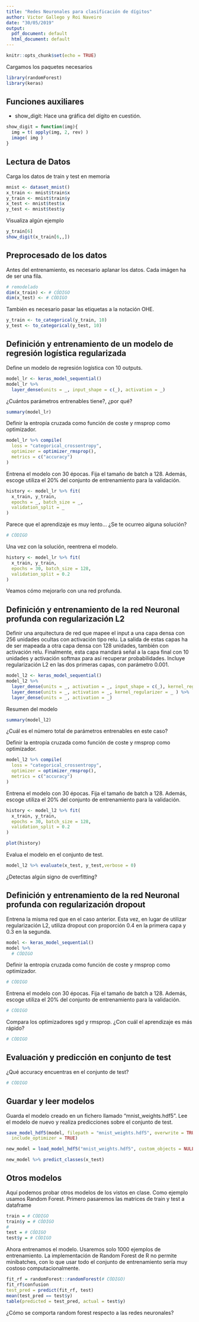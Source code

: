 ```yaml
---
title: "Redes Neuronales para clasificación de dígitos"
author: Victor Gallego y Roi Naveiro
date: "30/05/2019"
output:
  pdf_document: default
  html_document: default
---
```


```r
knitr::opts_chunk$set(echo = TRUE)
```

Cargamos los paquetes necesarios
```r
library(randomForest)
library(keras)
```


## Funciones auxiliares

* show_digit: Hace una gráfica del dígito en cuestión.
```r
show_digit = function(img){
  img = t( apply(img, 2, rev) )
  image( img )
}
```


## Lectura de Datos

Carga los datos de train y test en memoria

```r
mnist <- dataset_mnist()
x_train <- mnist$train$x
y_train <- mnist$train$y
x_test <- mnist$test$x
y_test <- mnist$test$y
```

Visualiza algún ejemplo

```r
y_train[6]
show_digit(x_train[6,,])
```

## Preprocesado de los datos

Antes del entrenamiento, es necesario aplanar los datos. Cada imágen ha de ser una fila.

```r
# remodelado
dim(x_train) <- # CÓDIGO
dim(x_test) <- # CÓDIGO
```


También es necesario pasar las etiquetas a la notación OHE.

```r
y_train <- to_categorical(y_train, 10)
y_test <- to_categorical(y_test, 10)
```


## Definición y entrenamiento de un modelo de regresión logística regularizada

Define un modelo de regresión logística con 10 outputs.

```r
model_lr <- keras_model_sequential() 
model_lr %>% 
  layer_dense(units = _, input_shape = c(_), activation = _)
```

¿Cuántos parámetros entrenables tiene?, ¿por qué?

```r
summary(model_lr)
```

Definir la entropía cruzada como función de coste y rmsprop como optimizador.

```r
model_lr %>% compile(
  loss = "categorical_crossentropy",
  optimizer = optimizer_rmsprop(),
  metrics = c("accuracy")
)
```

Entrena el modelo con 30 épocas. Fija el tamaño de batch a 128. Además, escoge utiliza el 20% del conjunto de entrenamiento para la validación.

```r
history <- model_lr %>% fit(
  x_train, y_train, 
  epochs = _, batch_size = _, 
  validation_split = _
)
```

Parece que el aprendizaje es muy lento... ¿Se te ocurreo alguna solución?

```r
# CÓDIGO
```

Una vez con la solución, reentrena el modelo.

```r
history <- model_lr %>% fit(
  x_train, y_train, 
  epochs = 30, batch_size = 128, 
  validation_split = 0.2
)
```

Veamos cómo mejorarlo con una red profunda.

## Definición y entrenamiento de la red Neuronal profunda con regularización L2

Definir una arquitectura de red que mapee el input a una capa densa con 256 unidades ocultas con activación tipo relu. La salida de estas capas ha de ser mapeada a otra capa densa con 128 unidades, también con activación relu. Finalmente, esta capa mandará señal a la capa final con 10 unidades y activación softmax para así recuperar probabilidades. Incluye regularización L2 en las dos primeras capas, con parámetro 0.001.

```r
model_l2 <- keras_model_sequential() 
model_l2 %>% 
  layer_dense(units = _, activation = _, input_shape = c(_), kernel_regularizer = _ ) %>% 
  layer_dense(units = _, activation = _, kernel_regularizer = _ ) %>%
  layer_dense(units = _, activation = _)
```

Resumen del modelo

```r
summary(model_l2)
```

¿Cuál es el número total de parámetros entrenables en este caso?

Definir la entropía cruzada como función de coste y rmsprop como optimizador.

```r
model_l2 %>% compile(
  loss = "categorical_crossentropy",
  optimizer = optimizer_rmsprop(),
  metrics = c("accuracy")
)
```

Entrena el modelo con 30 épocas. Fija el tamaño de batch a 128. Además, escoge utiliza el 20% del conjunto de entrenamiento para la validación.

```r
history <- model_l2 %>% fit(
  x_train, y_train, 
  epochs = 30, batch_size = 128, 
  validation_split = 0.2
)
```


```r
plot(history)
```

Evalua el modelo en el conjunto de test.

```r
model_l2 %>% evaluate(x_test, y_test,verbose = 0)
```

¿Detectas algún signo de overfitting?

## Definición y entrenamiento de la red Neuronal profunda con regularización dropout

Entrena la misma red que en el caso anterior. Esta vez, en lugar de utilizar regularización L2, utiliza dropout con proporción 0.4 en la primera capa y 0.3 en la segunda. 

```r
model <- keras_model_sequential() 
model %>% 
  # CÓDIGO
```

Definir la entropía cruzada como función de coste y rmsprop como optimizador.

```r
# CÓDIGO
```

Entrena el modelo con 30 épocas. Fija el tamaño de batch a 128. Además, escoge utiliza el 20% del conjunto de entrenamiento para la validación.

```r
# CÓDIGO
```

Compara los optimizadores sgd y rmsprop. ¿Con cuál el aprendizaje es más rápido?

```r
# CÓDIGO
```

## Evaluación y predicción en conjunto de test

¿Qué accuracy encuentras en el conjunto de test?

```r
# CÓDIGO
```


## Guardar y leer modelos

Guarda el modelo creado en un fichero llamado "mnist_weights.hdf5". Lee el modelo de nuevo y realiza predicciones sobre el conjunto de test.

```r
save_model_hdf5(model, filepath = "mnist_weights.hdf5", overwrite = TRUE,
  include_optimizer = TRUE)

new_model = load_model_hdf5("mnist_weights.hdf5", custom_objects = NULL, compile = TRUE)
```


```r
new_model %>% predict_classes(x_test)
```

## Otros modelos

Aquí podemos probar otros modelos de los vistos en clase. Como ejemplo usamos Random Forest. Primero pasaremos las matrices de train y test a dataframe

```r
train = # CÓDIGO
train$y = # CÓDIGO
#
test = # CÓDIGO
test$y = # CÓDIGO
```

Ahora entrenamos el modelo. Usaremos solo 1000 ejemplos de entrenamiento. La implementación de Random Forest de R no permite minibatches, con lo que usar todo el conjunto de entrenamiento sería muy costoso computacionalmente.

```r
fit_rf = randomForest::randomForest(# CÓDIGO)
fit_rf$confusion
test_pred = predict(fit_rf, test)
mean(test_pred == test$y)
table(predicted = test_pred, actual = test$y)
```

¿Cómo se comporta random forest respecto a las redes neuronales?
